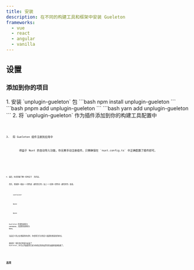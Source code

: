 ```yaml
---
title: 安装
description: 在不同的构建工具和框架中安装 Gueleton
frameworks:
  - vue
  - react
  - angular
  - vanilla
---
```






## 设置

### 添加到你的项目

<Steps>
1.  安装 `unplugin-gueleton` 包
    <Tabs>
      <TabItem label="npm" icon="seti:npm">
        ```bash
        npm install unplugin-gueleton
        ```
      </TabItem>
      <TabItem label="pnpm" icon="pnpm">
        ```bash
        pnpm add unplugin-gueleton
        ```
      </TabItem>
      <TabItem label="yarn" icon="seti:yarn">
        ```bash
        yarn add unplugin-gueleton
        ```
      </TabItem>
    </Tabs>
2.  将 `unplugin-gueleton` 作为插件添加到你的构建工具配置中
    <BoundlerSlots>
      <Code slot="nuxt" code={PluginSetupNuxt} lang="ts" title="nuxt.config.ts" />
      <Code slot="vite" code={PluginSetupVite} lang="ts" title="vite.config.ts" />
      <Code slot="webpack" code={PluginSetupWebpack} lang="js" title="webpack.config.js" />
      <Code slot="vue-cli" code={PluginSetupVueCli} lang="js" title="vue.config.js" />
    </BoundlerSlots>
3.  将 Gueleton 组件注册到应用中
    <BoundlerSlots>
      <Aside slot="nuxt" type="tip">
        得益于 Nuxt 的自动导入功能，你无需手动注册组件。只需确保在 `nuxt.config.ts` 中正确配置了插件即可。
      </Aside>
      <Code slot="vite" code={RegisterComponentsVite} lang="ts" title="main.ts" />
      <Code slot="webpack" code={RegisterComponentsWebpack} lang="js" title="main.js" />
      <Code slot="vue-cli" code={RegisterComponentsVueCli} lang="js" title="main.js" />
    </BoundlerSlots>

4.  最后，你还需要了解一些特定于 <GueletonLogo /> 的内容。
    
    首先，骨架屏一般由一个浅色底（通常是白色）加上一个或多个深色块（通常灰色）组成。

    <div class="my-4 p-4 border border-gray-200 rounded-lg bg-white dark:bg-gray-800">
      <div class="w-full h-6 bg-white dark:bg-gray-800 rounded mb-4 flex items-center justify-center text-gray-400 dark:text-gray-600 font-medium">
        <span class="">container</span>
      </div>
      <div class="w-full h-12 bg-gray-200 dark:bg-gray-700 rounded mb-4 flex items-center justify-center text-gray-500 dark:text-gray-400 font-medium">
        <span class="">bone</span>
      </div>
      <div class="w-1/2 h-6 bg-gray-200 dark:bg-gray-700 rounded flex items-center justify-center text-gray-500 dark:text-gray-400 font-medium">
        <span class="">bone</span>
      </div>
    </div>

    Gueleton 将浅色底称为 **`container`**，而深色块则称为 **`bone`**。

    当自定义的占位骨架的样式时，你会用它们分别定义底部和骨架块的样式。

    就这些！现在你已经成功安装了 Gueleton，并可以开始使用它来为你的应用添加漂亮的加载骨架屏效果了。
</Steps>

## 选项




